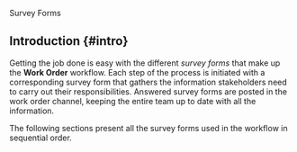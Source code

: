 
<span className="hero__title">Survey Forms</span>
<br/>

## Introduction {#intro}

Getting the job done is easy with the different _survey forms_ that make up the **Work Order** workflow. Each step of the process is initiated with a corresponding survey form that gathers the information stakeholders need to carry out their responsibilities. Answered survey forms are posted in the work order channel, keeping the entire team up to date with all the information.

The following sections present all the survey forms used in the workflow in sequential order.


